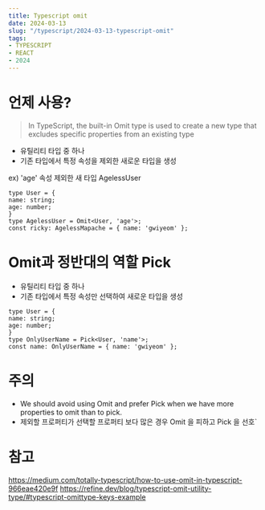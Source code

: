 ```yaml
---
title: Typescript omit
date: 2024-03-13
slug: "/typescript/2024-03-13-typescript-omit"
tags:
- TYPESCRIPT
- REACT
- 2024
---
```



# 언제 사용?

> In TypeScript, the built-in Omit type is used to create a new type that excludes specific properties from an existing type

*  유틸리티 타입 중 하나
*  기존 타입에서 특정 속성을 제외한 새로운 타입을 생성

ex) 'age' 속성 제외한 새 타입 AgelessUser

```
type User = {
name: string;
age: number;
}
type AgelessUser = Omit<User, 'age'>;
const ricky: AgelessMapache = { name: 'gwiyeom' };
```

# Omit과 정반대의 역할 Pick
* 유틸리티 타입 중 하나
* 기존 타입에서 특정 속성만 선택하여 새로운 타입을 생성

```
type User = {
name: string;
age: number;
}
type OnlyUserName = Pick<User, 'name'>;
const name: OnlyUserName = { name: 'gwiyeom' };
```


# 주의

* We should avoid using Omit and prefer Pick when we have more properties to omit than to pick.
* 제외할 프로퍼티가 선택할 프로퍼티 보다 많은 경우 Omit 을 피하고 Pick 을 선호`

# 참고
https://medium.com/totally-typescript/how-to-use-omit-in-typescript-966eae420e9f
https://refine.dev/blog/typescript-omit-utility-type/#typescript-omittype-keys-example

